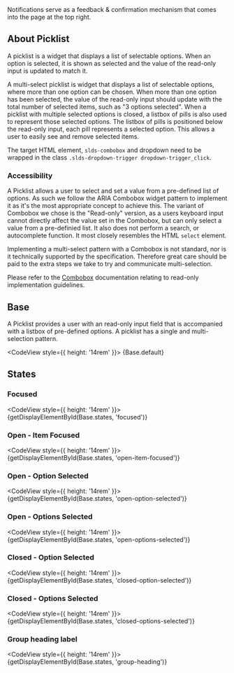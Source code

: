 
<div className="doc lead">
  Notifications serve as a feedback & confirmation mechanism that comes into the page at the top right.
</div>

## About Picklist
A picklist is a widget that displays a list of selectable options. When an option is selected, it is shown as selected and the value of the read-only input is updated to match it.

A multi-select picklist is widget that displays a list of selectable options, where more than one option can be chosen. When more than one option has been selected, the value of the read-only input should update with the total number of selected items, such as "3 options selected". When a picklist with multiple selected options is closed, a listbox of pills is also used to represent those selected options. The listbox of pills is positioned below the read-only input, each pill represents a selected option. This allows a user to easily see and remove selected items.

The target HTML element, `slds-combobox` and dropdown need to be wrapped in the class `.slds-dropdown-trigger dropdown-trigger_click`.

### Accessibility

A Picklist allows a user to select and set a value from a pre-defined list of options. As such we follow the ARIA Combobox widget pattern to implement it as it's the most appropriate concept to achieve this. The variant of Combobox we chose is the "Read-only" version, as a users keyboard input cannot directly affect the value set in the Combobox, but can only select a value from a pre-definied list. It also does not perform a search, or autocomplete function. It most closely resembles the HTML `select` element.

Implementing a multi-select pattern with a Combobox is not standard, nor is it technically supported by the specification. Therefore great care should be paid to the extra steps we take to try and communicate multi-selection.

Please refer to the [Combobox](/components/combobox) documentation relating to read-only implementation guidelines.


## Base

A Picklist provides a user with an read-only input field that is accompanied with a listbox of pre-defined options. A picklist has a single and multi-selection pattern.

<CodeView style={{ height: '14rem' }}>
  {Base.default}
</CodeView>

## States

### Focused

<CodeView style={{ height: '14rem' }}>
  {getDisplayElementById(Base.states, 'focused')}
</CodeView>

### Open - Item Focused

<CodeView style={{ height: '14rem' }}>
  {getDisplayElementById(Base.states, 'open-item-focused')}
</CodeView>

### Open - Option Selected

<CodeView style={{ height: '14rem' }}>
  {getDisplayElementById(Base.states, 'open-option-selected')}
</CodeView>

### Open - Options Selected

<CodeView style={{ height: '14rem' }}>
  {getDisplayElementById(Base.states, 'open-options-selected')}
</CodeView>

### Closed - Option Selected

<CodeView style={{ height: '14rem' }}>
  {getDisplayElementById(Base.states, 'closed-option-selected')}
</CodeView>

### Closed - Options Selected

<CodeView style={{ height: '14rem' }}>
  {getDisplayElementById(Base.states, 'closed-options-selected')}
</CodeView>

### Group heading label

<CodeView style={{ height: '14rem' }}>
  {getDisplayElementById(Base.states, 'group-heading')}
</CodeView>
